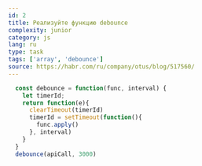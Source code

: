 ```yaml
---
id: 2
title: Реализуйте функцию debounce
complexity: junior
category: js
lang: ru
type: task
tags: ['array', 'debounce']
source: https://habr.com/ru/company/otus/blog/517560/
---
```

```js
  const debounce = function(func, interval) {
    let timerId;
    return function(e){
      clearTimeout(timerId)
      timerId = setTimeout(function(){
        func.apply()
      }, interval)
    }
  }
  debounce(apiCall, 3000)
```